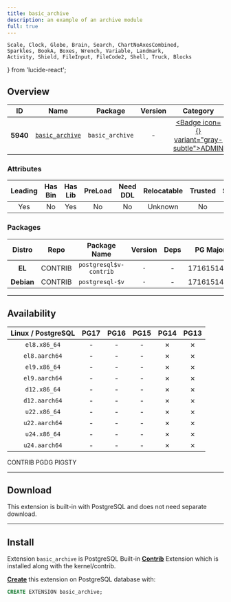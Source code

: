 ```yaml
---
title: basic_archive
description: an example of an archive module
full: true
---
```


    Scale, Clock, Globe, Brain, Search, ChartNoAxesCombined,
    Sparkles, BookA, Boxes, Wrench, Variable, Landmark,
    Activity, Shield, FileInput, FileCode2, Shell, Truck, Blocks
} from 'lucide-react';

## Overview

| <TooltipIconButton tooltip="Extension unique identifier" side="top">ID</TooltipIconButton> | <TooltipIconButton tooltip="Extension name" side="top">Name</TooltipIconButton> | <TooltipIconButton tooltip="Package name for installation" side="top">Package</TooltipIconButton> | <TooltipIconButton tooltip="Latest available extension version" side="top">Version</TooltipIconButton> | <TooltipIconButton tooltip="Extension category" side="top">Category</TooltipIconButton> | <TooltipIconButton tooltip="Open source license" side="top">License</TooltipIconButton> | <TooltipIconButton tooltip="Programming language" side="top">Lang</TooltipIconButton> |
|:--------:|:--------:|:----------:|:--------------:|:---------------------------------------:|:------------------------------------------------------:|:----:|
| **5940** | [`basic_archive`](https://www.postgresql.org/docs/current/basic-archive.html) | `basic_archive` | - | <a href="/ext/admin" className="no-underline"><Badge icon={<Landmark />} variant="gray-subtle">ADMIN</Badge></a> | <a href="/ext/list/license#postgresql" className="no-underline"><Badge icon={<Scale />} variant="blue-subtle">PostgreSQL</Badge></a> | <a href="/ext/list/lang#c"><Badge icon={<FileCode2 />} variant="blue-subtle">C</Badge></a> |

### Attributes

| <TooltipIconButton tooltip="The Primary Leading extension in the Package" side="top">Leading</TooltipIconButton> | <TooltipIconButton tooltip="Contains binary utils" side="top">Has Bin</TooltipIconButton> | <TooltipIconButton tooltip="Contains .so shared library files" side="top">Has Lib</TooltipIconButton> | <TooltipIconButton tooltip="Requires preloading via shared_preload_libraries" side="top">PreLoad</TooltipIconButton> | <TooltipIconButton tooltip="Requires CREATE EXTENSION DDL command" side="top">Need DDL</TooltipIconButton> | <TooltipIconButton tooltip="Can be installed in any schema" side="top">Relocatable</TooltipIconButton> | <TooltipIconButton tooltip="Can be created by non-superuser" side="top">Trusted</TooltipIconButton> | <TooltipIconButton tooltip="Schemas used by this extension" side="top">Schemas</TooltipIconButton> |
|:-------:|:-------:|:-------:|:-------:|:--------:|:-----------:|:-------:|:-------:|
| Yes | No | Yes | No | No | Unknown | No | - |

### Packages

| <TooltipIconButton tooltip="Linux distribution family, EL or Debian" side="top">Distro</TooltipIconButton> | <TooltipIconButton tooltip="Package repository" side="top">Repo</TooltipIconButton> | <TooltipIconButton tooltip="The RPM/DEB Package Name Pattern (replace $v with real pg major)" side="top">Package Name</TooltipIconButton> | <TooltipIconButton tooltip="Latest package version" side="top">Version</TooltipIconButton> | <TooltipIconButton tooltip="RPM/DEB Package dependencies" side="top">Deps</TooltipIconButton> | <TooltipIconButton tooltip="Available in these PostgreSQL Major Versions" side="top">PG Major</TooltipIconButton> |
|:----------:|:--------:|:------------------------:|:-----------:|:------------:|:------------------:|
|   **EL**   | <Badge variant="green-subtle"><span className="font-bold">CONTRIB</span></Badge> | `postgresql$v-contrib` | `-` | - | <Badge variant="green-subtle">17</Badge><Badge variant="green-subtle">16</Badge><Badge variant="green-subtle">15</Badge><Badge variant="red-subtle">14</Badge><Badge variant="red-subtle">13</Badge> |
| **Debian** | <Badge variant="green-subtle"><span className="font-bold">CONTRIB</span></Badge> | `postgresql-$v` | `-` | - | <Badge variant="green-subtle">17</Badge><Badge variant="green-subtle">16</Badge><Badge variant="green-subtle">15</Badge><Badge variant="red-subtle">14</Badge><Badge variant="red-subtle">13</Badge> |



------

## Availability

| <TooltipIconButton tooltip="Linux Distro Arch / PostgreSQL Major Version" side="top">Linux / PostgreSQL </TooltipIconButton> | **PG17** | **PG16** | **PG15** | <span className="text-red-500">**PG14**</span> | <span className="text-red-500">**PG13**</span> |
|:-----:|:-----:|:-----:|:-----:|:-----:|:-----:|
| `el8.x86_64` | <Badge variant="green-subtle">-</Badge> | <Badge variant="green-subtle">-</Badge> | <Badge variant="green-subtle">-</Badge> | <Badge variant="red-subtle">✗</Badge> | <Badge variant="red-subtle">✗</Badge> |
| `el8.aarch64` | <Badge variant="green-subtle">-</Badge> | <Badge variant="green-subtle">-</Badge> | <Badge variant="green-subtle">-</Badge> | <Badge variant="red-subtle">✗</Badge> | <Badge variant="red-subtle">✗</Badge> |
| `el9.x86_64` | <Badge variant="green-subtle">-</Badge> | <Badge variant="green-subtle">-</Badge> | <Badge variant="green-subtle">-</Badge> | <Badge variant="red-subtle">✗</Badge> | <Badge variant="red-subtle">✗</Badge> |
| `el9.aarch64` | <Badge variant="green-subtle">-</Badge> | <Badge variant="green-subtle">-</Badge> | <Badge variant="green-subtle">-</Badge> | <Badge variant="red-subtle">✗</Badge> | <Badge variant="red-subtle">✗</Badge> |
| `d12.x86_64` | <Badge variant="green-subtle">-</Badge> | <Badge variant="green-subtle">-</Badge> | <Badge variant="green-subtle">-</Badge> | <Badge variant="red-subtle">✗</Badge> | <Badge variant="red-subtle">✗</Badge> |
| `d12.aarch64` | <Badge variant="green-subtle">-</Badge> | <Badge variant="green-subtle">-</Badge> | <Badge variant="green-subtle">-</Badge> | <Badge variant="red-subtle">✗</Badge> | <Badge variant="red-subtle">✗</Badge> |
| `u22.x86_64` | <Badge variant="green-subtle">-</Badge> | <Badge variant="green-subtle">-</Badge> | <Badge variant="green-subtle">-</Badge> | <Badge variant="red-subtle">✗</Badge> | <Badge variant="red-subtle">✗</Badge> |
| `u22.aarch64` | <Badge variant="green-subtle">-</Badge> | <Badge variant="green-subtle">-</Badge> | <Badge variant="green-subtle">-</Badge> | <Badge variant="red-subtle">✗</Badge> | <Badge variant="red-subtle">✗</Badge> |
| `u24.x86_64` | <Badge variant="green-subtle">-</Badge> | <Badge variant="green-subtle">-</Badge> | <Badge variant="green-subtle">-</Badge> | <Badge variant="red-subtle">✗</Badge> | <Badge variant="red-subtle">✗</Badge> |
| `u24.aarch64` | <Badge variant="green-subtle">-</Badge> | <Badge variant="green-subtle">-</Badge> | <Badge variant="green-subtle">-</Badge> | <Badge variant="red-subtle">✗</Badge> | <Badge variant="red-subtle">✗</Badge> |

<Badge variant="green-subtle"><span className="font-black">CONTRIB</span></Badge> <Badge variant="blue-subtle"><span className="font-black">PGDG</span></Badge> <Badge variant="amber-subtle"><span className="font-black">PIGSTY</span></Badge>

------

## Download

This extension is built-in with PostgreSQL and does not need separate download.

------

## Install

Extension `basic_archive` is PostgreSQL Built-in [**Contrib**](/docs/list/contrib) Extension which is installed along with the kernel/contrib.

[**Create**](/docs/pgsql/ext/create) this extension on PostgreSQL database with:

```sql
CREATE EXTENSION basic_archive;
```


